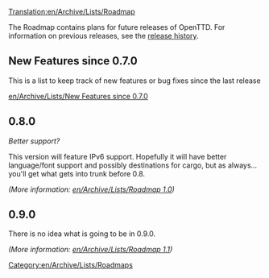 [[Translation:en/Archive/Lists/Roadmap]]
[[Category:en/Archive/Lists/Roadmaps]]

The Roadmap contains plans for future releases of OpenTTD. For information on previous releases, see the [[en/Archive/OpenTTD/Main Page|release history]].

==New Features since 0.7.0==

This is a list to keep track of new features or bug fixes since the last release

[[en/Archive/Lists/New Features since 0.7.0]]

==0.8.0==
''Better support?''

This version will feature IPv6 support. Hopefully it will have better language/font support and possibly destinations for cargo, but as always... you'll get what gets into trunk before 0.8.

''(More information: [[en/Archive/Lists/Roadmap 1.0]])''

==0.9.0==
There is no idea what is going to be in 0.9.0.

''(More information: [[en/Archive/Lists/Roadmap 1.1]])''